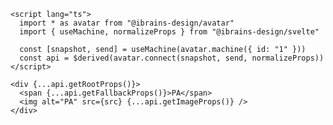 ```svelte
<script lang="ts">
  import * as avatar from "@ibrains-design/avatar"
  import { useMachine, normalizeProps } from "@ibrains-design/svelte"

  const [snapshot, send] = useMachine(avatar.machine({ id: "1" }))
  const api = $derived(avatar.connect(snapshot, send, normalizeProps))
</script>

<div {...api.getRootProps()}>
  <span {...api.getFallbackProps()}>PA</span>
  <img alt="PA" src={src} {...api.getImageProps()} />
</div>
```
